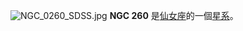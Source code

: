 {{NGCInfoBox|NGCID=NGC 260|發現者=德亞瑞司特|發現日期=1865年8月27日|其他編號=UGC 497, MCG 4-3-6,ZWG 480.9|曆元=J2000.0|赤經=48分34.9秒|赤緯=27°41'31"|星座=仙女座|星體=星系|星等=13.6|表面亮度=|藍等=14.3}}
[[File:NGC_0260_SDSS.jpg|thumb]]
'''NGC 260''' 是[[仙女座|仙女座]]的一個[[星系|星系]]。

{{NGCReference|260}}

{{Catalogs|NGC=260}}